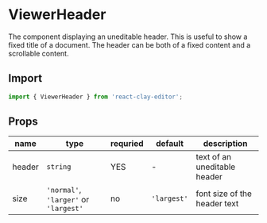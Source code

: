 
<Meta title="API/ViewerHeader" />

# ViewerHeader

The component displaying an uneditable header. This is useful to show a fixed title of a document. The header can be
both of a fixed content and a scrollable content.


<div style={{ display: 'flex', justifyContent: 'center' }}>
  <Api colorized="content" />
</div>

## Import

```ts
import { ViewerHeader } from 'react-clay-editor';
```

## Props

| name   | type                                  | requried | default     | description                  |
| ------ | ------------------------------------- | -------- | ----------- | ---------------------------- |
| header | `string`                              | YES      | -           | text of an uneditable header |
| size   | `'normal'`, `'larger'` or `'largest'` | no       | `'largest'` | font size of the header text |

